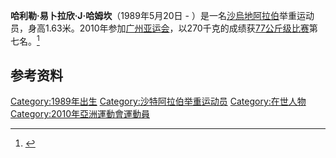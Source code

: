'''哈利勒·易卜拉欣·J·哈姆坎'''（1989年5月20日 -  ）是一名[[沙烏地阿拉伯|沙烏地阿拉伯]]举重运动员，身高1.63米。2010年参加[[广州亚运会|广州亚运会]]，以270千克的成绩获[[2010年亚洲运动会举重比赛_-_男子77公斤级|77公斤级比赛]]第七名。<ref>{{cite web |url=http://www.gz2010.cn/info/CHN_CHN/ZB/ZBB101A_WL@@@@@@@@@@@@@@@CHN_number=247220.html |language=zh-hans |title=哈利勒·易卜拉欣·J·哈姆坎 - 简历 |publisher=2010年广州亚运会官方网站 |accessdate=2011-08-12 |archive-date=2018-09-30 |archive-url=https://web.archive.org/web/20180930045332/http://www.gz2010.cn/info/CHN_CHN/ZB/ZBB101A_WL@@@@@@@@@@@@@@@CHN_number=247220.html |dead-url=no }}</ref>
==参考资料==
<references />

[[Category:1989年出生|Category:1989年出生]]
[[Category:沙特阿拉伯举重运动员|Category:沙特阿拉伯举重运动员]]
[[Category:在世人物|Category:在世人物]]
[[Category:2010年亞洲運動會運動員|Category:2010年亞洲運動會運動員]]